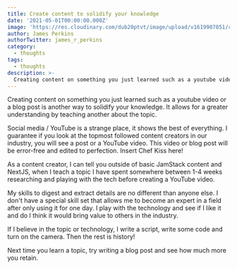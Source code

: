 ```yaml
---
title: Create content to solidify your knowledge
date: '2021-05-01T00:00:00.000Z'
image: 'https://res.cloudinary.com/dub20ptvt/image/upload/v1619907051/creat-learned_wjlxir.webp'
author: James Perkins
authorTwitter: james_r_perkins
category:
  - thoughts
tags:
  - thoughts
description: >-
  Creating content on something you just learned such as a youtube video or a blog post is another way to solidify your knowledge.
---
```


Creating content on something you just learned such as a youtube video or a blog post is another way to solidify your knowledge. It allows for a greater understanding by teaching another about the topic.

Social media / YouTube is a strange place, it shows the best of everything. I guarantee if you look at the topmost followed content creators in our industry, you will see a post or a YouTube video. This video or blog post will be error-free and edited to perfection. Insert Chef Kiss here!

As a content creator, I can tell you outside of basic JamStack content and NextJS, when I teach a topic I have spent somewhere between 1-4 weeks researching and playing with the tech before creating a YouTube video.

My skills to digest and extract details are no different than anyone else. I don't have a special skill set that allows me to become an expert in a field after only using it for one day. I play with the technology and see if I like it and do I think it would bring value to others in the industry.

If I believe in the topic or technology, I write a script, write some code and turn on the camera. Then the rest is history!

Next time you learn a topic, try writing a blog post and see how much more you retain.